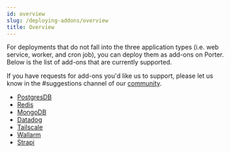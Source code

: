 ```yaml
---
id: overview
slug: /deploying-addons/overview
title: Overview
---
```


For deployments that do not fall into the three application types (i.e. web service, worker, and cron job), you can deploy them as add-ons on Porter. Below is the list of add-ons that are currently supported.

If you have requests for add-ons you'd like us to support, please let us know in the #suggestions channel of our [community](https://discord.gg/mmGAw5nNjr).

- [PostgresDB](doc:postgresdb)
- [Redis](doc:redis)
- [MongoDB](doc:mongodb)
- [Datadog](doc:datadog)
- [Tailscale](doc:tailscale)
- [Wallarm](doc:wallarm)
- [Strapi](doc:strapi)
